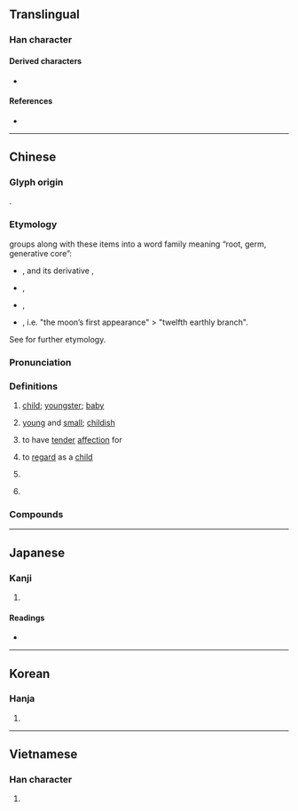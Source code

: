 {{character info}}
==Translingual==
{{stroke order|strokes=9}}

===Han character===
{{Han char|rn=39|rad=子|as=06|sn=9|four=10482|canj=NDYVO|ids=⿰子亥}}

====Derived characters====
* {{l|mul|[[𫫂]], [[𢱙]]}}

====References====
* {{Han ref|kx=0279.150|dkj=06977|dj=0548.100|hdz=21015.110|uh=5B69|ud=23401|bh=ABC4|bd=43972}}

----

==Chinese==
{{zh-forms|alt=㜾}}

===Glyph origin===
{{Han etym}}
{{Han compound|子|亥|ls=psc|c1=s|c2=p}}.

===Etymology===
{{zh-ref|Smith (2011)}} groups {{och-l|孩|child}} along with these items into a word family meaning “root, germ, generative core”:

* {{och-l|荄|id=1|root}}, and its derivative {{och-l|根|root}}, 
* {{och-l|核|id=2|germ, kernel}}, 
* {{och-l|骸|(human) bones}}, 
* {{och-l|亥|sprouting stage}}, i.e. "the moon’s first appearance" > "twelfth earthly branch".

See {{och-l|核|id=2}} for further etymology.

===Pronunciation===
{{zh-pron
|m=hái
|ma=LL-Q7850 (zho)-雲角-孩.wav
|m-s=
|c=haai4,hoi4
|c-t=
|g=
|h=pfs=hài
|j=
|mb=hǎi
|md=hài
|mn=hâi
|mn-t=hai6/hai5
|w=3hhe
|x=
|mc=y
|oc=y
|cat=n,a,v,pn
}}

===Definitions===
{{zh-hanzi}}

# [[child]]; [[youngster]]; [[baby]]
#: {{zh-x|男孩兒{r}|boy}}
# {{lb|zh|literary}} [[young]] and [[small]]; [[childish]]
# {{lb|zh|literary}} to have [[tender]] [[affection]] for
# {{lb|zh|literary}} to [[regard]] as a [[child]]
# {{lb|zh|obsolete}} {{zh-alt-form|咳|(''of baby'') to [[giggle]]; to [[laugh]]}}
# {{surname|zh}}

===Compounds===
{{zh-der|倒繃孩兒|傻孩子|兒孩兒|呆答孩|女孩兒|女孩子|嬰孩|孩乳|孩兒|孩兒面|孩子|孩子家|孩子氣|孩子王|孩子頭|孩提|孩氣|孩童|家生孩兒|小孩|小孩子家|帶孩子|弟子孩兒|打孩歌|摩孩羅|毛孩子|泥孩兒|男孩子|皮孩子|紅孩兒|臺孩|虎剌孩|野孩子|下次孩兒|不胎孩|乳孩兒|兒孩|八十孩兒|則劇孩兒|台孩|呆打孩|女孩|始孩|孤孩|孩中顏|孩兒參|孩兒茶|孩兒菊|孩名|孩咍|孩嬰|孩子話|孩孺|孩幼|孩弄|孩抱|孩稚|孩笑|孩虎|孩蟲|孩赤|孾孩|害孩子|家生孩子|小孩子|悶打孩|悶答孩|提孩|桃孩|棄孩|毛孩|泥孩|生孩|私孩子|童孩|答孩|耍孩兒|胎孩|血孩|遺孩|阿孩兒|香孩兒營|男孩|男孩兒}}

----

==Japanese==

===Kanji===
{{ja-kanji|grade=|rs=子06}}

# {{rfdef|ja|sort=子06}}

====Readings====
* {{ja-readings
|goon=がい
|kanon=かい
|kun=ちのみご-
}}

----

==Korean==

===Hanja===
{{ko-hanja|hangeul=해|rv=hae|mr=hae}}

# {{rfdef|ko|sort=子06}}

----

==Vietnamese==

===Han character===
{{vi-readings|reading=hài, hời|rs=子06}}

# {{rfdef|vi|sort=子06}}